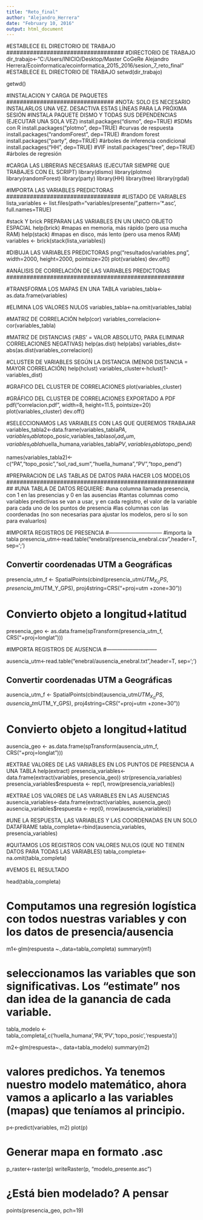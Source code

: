 ```yaml
---
title: "Reto_final"
author: "Alejandro_Herrera"
date: "February 10, 2016"
output: html_document
---
```


###################################
#ESTABLECE EL DIRECTORIO DE TRABAJO
###################################
#DIRECTORIO DE TRABAJO
dir_trabajo<-"C:/Users/INICIO/Desktop/Master CoGeRe Alejandro Herrera/Ecoinformatica/ecoinformatica_2015_2016/sesion_7_reto_final"
#ESTABLECE EL DIRECTORIO DE TRABAJO
setwd(dir_trabajo)

getwd()


################################
#INSTALACION Y CARGA DE PAQUETES
################################
#NOTA: SOLO ES NECESARIO INSTALARLOS UNA VEZ. DESACTIVA ESTAS LÍNEAS PARA LA PRÓXIMA SESIÓN
#INSTALA PAQUETE DISMO Y TODAS SUS DEPENDENCIAS (EJECUTAR UNA SOLA VEZ)
install.packages("dismo", dep=TRUE) #SDMs con R
install.packages("plotmo", dep=TRUE) #curvas de respuesta
install.packages("randomForest", dep=TRUE) #random forest
install.packages("party", dep=TRUE) #árboles de inferencia condicional
install.packages("HH", dep=TRUE) #VIF
install.packages("tree", dep=TRUE) #árboles de regresión

#CARGA LAS LIBRERIAS NECESARIAS (EJECUTAR SIEMPRE QUE TRABAJES CON EL SCRIPT)
library(dismo)
library(plotmo)
library(randomForest)
library(party)
library(HH)
library(tree)
library(rgdal)


##################################
#IMPORTA LAS VARIABLES PREDICTORAS
##################################
#LISTADO DE VARIABLES
lista_variables <- list.files(path="variables/presente/",pattern='*.asc', full.names=TRUE)

#stack Y brick PREPARAN LAS VARIABLES EN UN UNICO OBJETO ESPACIAL
help(brick) #mapas en memoria, más rápido (pero usa mucha RAM)
help(stack) #mapas en disco, más lento (pero usa menos RAM)
variables <- brick(stack(lista_variables))

#DIBUJA LAS VARIABLES PREDICTORAS
png("resultados/variables.png", width=2000, height=2000, pointsize=20)
plot(variables)
dev.off()



#####################################################
#ANÁLISIS DE CORRELACIÓN DE LAS VARIABLES PREDICTORAS
#####################################################

#TRANSFORMA LOS MAPAS EN UNA TABLA
variables_tabla<-as.data.frame(variables)

#ELIMINA LOS VALORES NULOS
variables_tabla<-na.omit(variables_tabla)

#MATRIZ DE CORRELACIÓN
help(cor)
variables_correlacion<-cor(variables_tabla)

#MATRIZ DE DISTANCIAS ('ABS' = VALOR ABSOLUTO, PARA ELIMINAR CORRELACIONES NEGATIVAS)
help(as.dist)
help(abs)
variables_dist<-abs(as.dist(variables_correlacion))

#CLUSTER DE VARIABLES SEGÚN LA DISTANCIA (MENOR DISTANCIA = MAYOR CORRELACIÓN)
help(hclust)
variables_cluster<-hclust(1-variables_dist)

#GRAFICO DEL CLUSTER DE CORRELACIONES 
plot(variables_cluster)

#GRÁFICO DEL CLUSTER DE CORRELACIONES EXPORTADO A PDF
pdf("correlacion.pdf", width=8, height=11.5, pointsize=20)
plot(variables_cluster)
dev.off()

#SELECCIONAMOS LAS VARIABLES CON LAS QUE QUEREMOS TRABAJAR
variables_tabla2<-data.frame(variables_tabla$PA,variables_tabla$topo_posic,variables_tabla$sol_rad_sum,variables_tabla$huella_humana,variables_tabla$PV,variables_tabla$topo_pend)

names(variables_tabla2)<-c("PA","topo_posic","sol_rad_sum","huella_humana","PV","topo_pend")



##########################################################
#PREPARACION DE LAS TABLAS DE DATOS PARA HACER LOS MODELOS
##########################################################
#UNA TABLA DE DATOS REQUIERE:
#una columna llamada presencia, con 1 en las presencias y 0 en las ausencias
#tantas columnas como variables predictivas se van a usar, y en cada registro, el valor de la variable para cada uno de los puntos de presencia
#las columnas con las coordenadas (no son necesarias para ajustar los modelos, pero sí lo son para evaluarlos)



#IMPORTA REGISTROS DE PRESENCIA
#------------------------------
#importa la tabla
presencia_utm<-read.table("enebral/presencia_enebral.csv",header=T, sep=';')

## Convertir coordenadas UTM a Geográficas

presencia_utm_f <- SpatialPoints(cbind(presencia_utm$UTM_X_GPS,presencia_utm$UTM_Y_GPS), 
                             proj4string=CRS("+proj=utm +zone=30"))

# Convierto objeto a longitud+latitud 
presencia_geo <- as.data.frame(spTransform(presencia_utm_f, CRS("+proj=longlat")))


#IMPORTA REGISTROS DE AUSENCIA
#-----------------------------

ausencia_utm<-read.table("enebral/ausencia_enebral.txt",header=T, sep=';')

## Convertir coordenadas UTM a Geográficas

ausencia_utm_f <- SpatialPoints(cbind(ausencia_utm$UTM_X_GPS,ausencia_utm$UTM_Y_GPS), 
                              proj4string=CRS("+proj=utm +zone=30"))

# Convierto objeto a longitud+latitud 
ausencia_geo <- as.data.frame(spTransform(ausencia_utm_f, CRS("+proj=longlat")))



#EXTRAE VALORES DE LAS VARIABLES EN LOS PUNTOS DE PRESENCIA A UNA TABLA
help(extract)
presencia_variables<-data.frame(extract(variables, presencia_geo))
str(presencia_variables)
presencia_variables$respuesta <- rep(1, nrow(presencia_variables))

#EXTRAE LOS VALORES DE LAS VARIABLES EN LAS AUSENCIAS
ausencia_variables<-data.frame(extract(variables, ausencia_geo))
ausencia_variables$respuesta <- rep(0, nrow(ausencia_variables))


#UNE LA RESPUESTA, LAS VARIABLES Y LAS COORDENADAS EN UN SOLO DATAFRAME
tabla_completa<-rbind(ausencia_variables, presencia_variables)



#QUITAMOS LOS REGISTROS CON VALORES NULOS (QUE NO TIENEN DATOS PARA TODAS LAS VARIABLES)
tabla_completa<-na.omit(tabla_completa)

#VEMOS EL RESULTADO

head(tabla_completa)


# Computamos una regresión logística con todos nuestras variables y con los datos de presencia/ausencia

m1<-glm(respuesta ~.,data=tabla_completa)
summary(m1)

# seleccionamos las variables que son significativas. Los "estimate" nos dan idea de la ganancia de cada variable.
tabla_modelo <-tabla_completa[,c('huella_humana','PA','PV','topo_posic','respuesta')]

m2<-glm(respuesta~., data=tabla_modelo)
summary(m2)

# valores predichos. Ya tenemos nuestro modelo matemático, ahora vamos a aplicarlo a las variables (mapas) que teníamos al principio.


p<-predict(variables, m2)
plot(p)


# Generar mapa en formato .asc
p_raster<-raster(p)
writeRaster(p, "modelo_presente.asc")
            
            
# ¿Está bien modelado? A pensar 
points(presencia_geo, pch=19)


